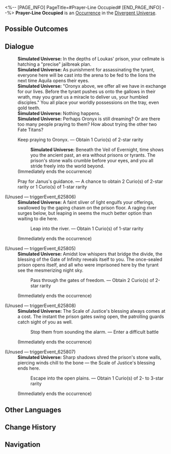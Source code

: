 <%-- [PAGE_INFO]
PageTitle=#Prayer-Line Occupied#
[END_PAGE_INFO] --%>
{{Stub}}
{{Simulated Universe Event Infobox
|id            = 25801
|title         = 
|image         = Occurrence Theater.png
|domains_su    = 
|domains_swarm = 
|domains_gng   = 
|domains_du    = Unknown
|domains_und   = 
|requirements  = 
|prev          = 
|next          = 
|characters    = 
|factions      = 
|order         = 
|order_du      = 141
}}
'''Prayer-Line Occupied''' is an [[Divergent Universe/Occurrence|Occurrence]] in the [[Divergent Universe]].

==Possible Outcomes==
{{Possible Outcomes
|choice_1 = Show your originality and pray to Talanton.
|result_1 = Obtain 1 Curio(s) of 2- to 3-star rarity with a chance of entering a difficult battle
|path_1   = Night

|choice_2 = Keep praying to Oronyx.
|result_2 = Obtain 1 Curio(s) of 2-star rarity

|choice_3 = Pray for Janus's guidance.
|result_3 = A chance to obtain 2 Curio(s) of 2-star rarity or 1 Curio(s) of 1-star rarity
}}
<!--
==Gameplay Notes==
* 
-->
==Dialogue==
{{Dialogue Start}}
:'''Simulated Universe:''' In the depths of Loukas' prison, your cellmate is hatching a "precise" jailbreak plan.
:'''Simulated Universe:''' As punishment for assassinating the tyrant, everyone here will be cast into the arena to be fed to the lions the next time Aquila opens their eyes.
:'''Simulated Universe:''' "Oronyx above, we offer all we have in exchange for our lives. Before the tyrant pushes us onto the gallows in their wrath, may you grant us a miracle to deliver us, your humbled disciples." You all place your worldly possessions on the tray, even gold teeth.
:'''Simulated Universe:''' Nothing happens.
:'''Simulated Universe:''' Perhaps Oronyx is still dreaming? Or are there too many people praying to them? How about trying the other two Fate Titans?
:{{DIcon|Star}} Keep praying to Oronyx. &mdash; Obtain 1 Curio(s) of 2-star rarity
::'''Simulated Universe:''' Beneath the Veil of Evernight, time shows you the ancient past, an era without prisons or tyrants. The prison's stone walls crumble before your eyes, and you all stride freely into the world beyond.
:;(Immediately ends the occurrence)
:{{DIcon|Star}} Pray for Janus's guidance. &mdash; A chance to obtain 2 Curio(s) of 2-star rarity or 1 Curio(s) of 1-star rarity
:{{SU Special Dialogue|Night|Show your originality and pray to Talanton.|Obtain 1 Curio(s) of 2- to 3-star rarity with a chance of entering a difficult battle}}

;(Unused &mdash; triggerEvent_625806)
:'''Simulated Universe:''' A faint sliver of light engulfs your offerings, swallowed by the gaping chasm on the prison floor. A raging river surges below, but leaping in seems the much better option than waiting to die here.
::{{DIcon|Star}} Leap into the river. &mdash; Obtain 1 Curio(s) of 1-star rarity
:;(Immediately ends the occurrence)

;(Unused &mdash; triggerEvent_625805)
:'''Simulated Universe:''' Amidst low whispers that bridge the divide, the blessing of the Gate of Infinity reveals itself to you. The once-sealed prison opens itself, and all who were imprisoned here by the tyrant see the mesmerizing night sky.
::{{DIcon|Star}} Pass through the gates of freedom. &mdash; Obtain 2 Curio(s) of 2-star rarity
:;(Immediately ends the occurrence)

;(Unused &mdash; triggerEvent_625808)
:'''Simulated Universe:''' The Scale of Justice's blessing always comes at a cost. The instant the prison gates swing open, the patrolling guards catch sight of you as well.
::{{DIcon|Star}} Stop them from sounding the alarm. &mdash; Enter a difficult battle
:;(Immediately ends the occurrence)

;(Unused &mdash; triggerEvent_625807)
:'''Simulated Universe:''' Sharp shadows shred the prison's stone walls, piercing winds chill to the bone &mdash; the Scale of Justice's blessing ends here.
::{{DIcon|Star}} Escape into the open plains. &mdash; Obtain 1 Curio(s) of 2- to 3-star rarity
:;(Immediately ends the occurrence)
{{Dialogue End}}

==Other Languages==
{{Other Languages
|en   = Prayer-Line Occupied
|zhs  = 祈祷正匆忙
|zht  = 祈禱正匆忙
|ja   = {{Rubi|忙|せわ}}しくお{{Rubi|祈|いの}}り{{Rubi|中|ちゅう}}
|ko   = 바쁘게 기도 중
|es   = Oración apresurada
|fr   = Ligne de prière occupée
|ru   = Очередь на молитву
|th   = ผู้อธิษฐานที่เร่งรีบ
|vi   = Cầu Nguyện Vội Vàng
|de   = In Eile beten
|id   = Doa Terburu-buru
|pt   = Oração Apressada
}}

==Change History==
{{Change History|3.1}}

==Navigation==
{{Occurrence Navbox}}